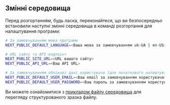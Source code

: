 ## Змінні середовища

Перед розгортанням, будь ласка, переконайтеся, що ви безпосередньо встановили наступні змінні середовища в команді розгортання для налаштування програми:

```bash
# За замовчуванням мова програми
NEXT_PUBLIC_DEFAULT_LANGUAGE=<Ваша мова за замовчуванням uk-UA | en-US>

# URL сайту та API-ендпоінт
NEXT_PUBLIC_SITE_URL=<URL вашого сайту>
NEXT_PUBLIC_API_URL=<Ваш API URL>

# За замовчуванням облікові дані користувача (для початкового налаштування або тестування)
NEXT_PUBLIC_DEFAULT_USER_EMAIL=<Ваш email за замовчуванням користувача>
NEXT_PUBLIC_DEFAULT_USER_PASSWORD=<Ваш пароль за замовчуванням користувача>
```

Ви можете ознайомитися з [прикладом файлу середовища](https://github.com/perfect-panel/ppanel-web/blob/main/apps/user/.env.template) для перегляду структурованого зразка файлу.


<Giscus />
